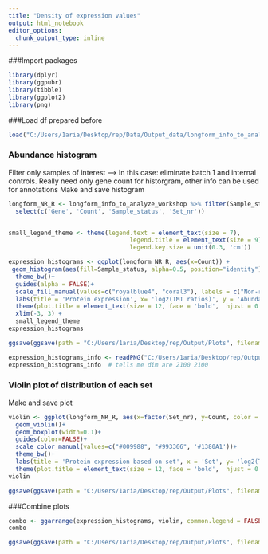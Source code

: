 ```yaml
---
title: "Density of expression values"
output: html_notebook
editor_options: 
  chunk_output_type: inline
---
```

###Import packages
```r
library(dplyr)
library(ggpubr)
library(tibble)
library(ggplot2)
library(png)
```

###Load df prepared before
```r
load("C:/Users/1aria/Desktop/rep/Data/Output_data/longform_info_to_analyze.Rda")
```

### Abundance histogram
Filter only samples of interest --> In this case: eliminate batch 1 and internal controls.
Really need only gene count for historgram, other info can be used for annotations
Make and save histogram
```r
longform_NR_R <- longform_info_to_analyze_workshop %>% filter(Sample_status %in% c('NR', 'R')) %>%
  select(c('Gene', 'Count', 'Sample_status', 'Set_nr'))


small_legend_theme <- theme(legend.text = element_text(size = 7), 
                                  legend.title = element_text(size = 9), 
                                  legend.key.size = unit(0.3, 'cm'))

expression_histograms <- ggplot(longform_NR_R, aes(x=Count)) + 
 geom_histogram(aes(fill=Sample_status, alpha=0.5, position="identity"))+
  theme_bw()+
  guides(alpha = FALSE)+
  scale_fill_manual(values=c("royalblue4", "coral3"), labels = c("Non-responders", "Responders")) +
  labs(title = 'Protein expression', x= 'log2(TMT ratios)', y = 'Abundance (count)', tag = 'A', fill = 'Treatment outcome')+
  theme(plot.title = element_text(size = 12, face = 'bold',  hjust = 0.5), legend.position="bottom")+
  xlim(-3, 3) +
  small_legend_theme
expression_histograms

ggsave(ggsave(path = "C:/Users/1aria/Desktop/rep/Output/Plots", filename = "Expression_histogram.png",expression_histograms,dpi=200))

expression_histograms_info <- readPNG("C:/Users/1aria/Desktop/rep/Output/Plots/Expression_histogram.png", native = TRUE, info = TRUE)
expression_histograms_info  # tells me dim are 2100 2100

```

### Violin plot of distribution of each set
Make and save plot
```r
violin <- ggplot(longform_NR_R, aes(x=factor(Set_nr), y=Count, color = factor(Set_nr))) + 
  geom_violin()+
  geom_boxplot(width=0.1)+
  guides(color=FALSE)+
  scale_color_manual(values=c("#009988", "#993366", '#1380A1'))+
  theme_bw()+
  labs(title = 'Protein expression based on set', x = 'Set', y= 'log2(TMT ratios)', tag = 'B')+
  theme(plot.title = element_text(size = 12, face = 'bold',  hjust = 0.5))
violin

ggsave(ggsave(path = "C:/Users/1aria/Desktop/rep/Output/Plots", filename = "Violin_expression_across_sets.png",violin, height=15,width=17,units="cm",dpi=200))
```

###Combine plots
```r
combo <- ggarrange(expression_histograms, violin, common.legend = FALSE)
combo

ggsave(ggsave(path = "C:/Users/1aria/Desktop/rep/Output/Plots", filename = "Panel_histogram_violin.png",combo, dpi = 320))

```


